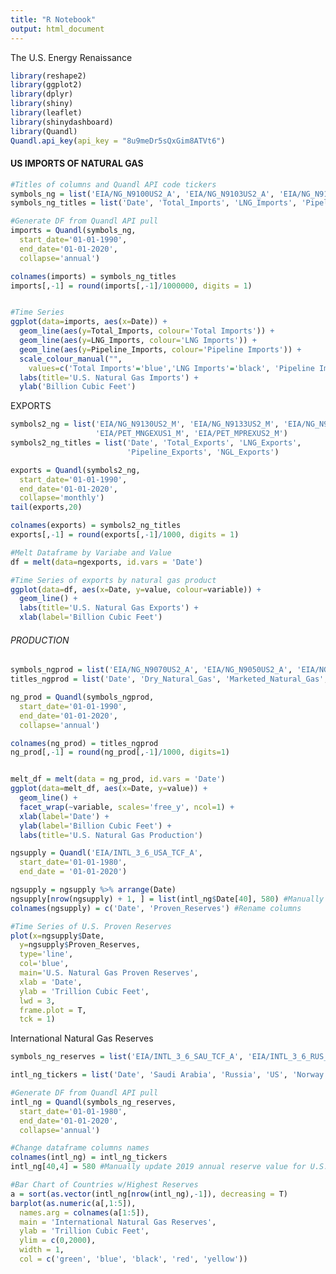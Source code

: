 ```yaml
---
title: "R Notebook"
output: html_document
---
```


######################## The U.S. Energy Renaissance  ##################

```r
library(reshape2)
library(ggplot2)
library(dplyr)
library(shiny)
library(leaflet)
library(shinydashboard)
library(Quandl)
Quandl.api_key(api_key = "8u9meDr5sQxGim8ATVt6")
```


#### US IMPORTS OF NATURAL GAS ####

```r
#Titles of columns and Quandl API code tickers
symbols_ng = list('EIA/NG_N9100US2_A', 'EIA/NG_N9103US2_A', 'EIA/NG_N9102US2_A')
symbols_ng_titles = list('Date', 'Total_Imports', 'LNG_Imports', 'Pipeline_Imports')

#Generate DF from Quandl API pull
imports = Quandl(symbols_ng, 
  start_date='01-01-1990', 
  end_date='01-01-2020', 
  collapse='annual')

colnames(imports) = symbols_ng_titles
imports[,-1] = round(imports[,-1]/1000000, digits = 1)


#Time Series 
ggplot(data=imports, aes(x=Date)) + 
  geom_line(aes(y=Total_Imports, colour='Total Imports')) + 
  geom_line(aes(y=LNG_Imports, colour='LNG Imports')) + 
  geom_line(aes(y=Pipeline_Imports, colour='Pipeline Imports')) + 
  scale_colour_manual("", 
    values=c('Total Imports'='blue','LNG Imports'='black', 'Pipeline Imports'='red')) + 
  labs(title='U.S. Natural Gas Imports') + 
  ylab('Billion Cubic Feet')

```


########### EXPORTS ##########


```r
symbols2_ng = list('EIA/NG_N9130US2_M', 'EIA/NG_N9133US2_M', 'EIA/NG_N9132US2_M',
                   'EIA/PET_MNGEXUS1_M', 'EIA/PET_MPREXUS2_M')
symbols2_ng_titles = list('Date', 'Total_Exports', 'LNG_Exports', 
                          'Pipeline_Exports', 'NGL_Exports')

exports = Quandl(symbols2_ng, 
  start_date='01-01-1990', 
  end_date='01-01-2020',
  collapse='monthly')
tail(exports,20)

colnames(exports) = symbols2_ng_titles
exports[,-1] = round(exports[,-1]/1000, digits = 1)

#Melt Dataframe by Variabe and Value
df = melt(data=ngexports, id.vars = 'Date')

#Time Series of exports by natural gas product
ggplot(data=df, aes(x=Date, y=value, colour=variable)) + 
  geom_line() + 
  labs(title='U.S. Natural Gas Exports') + 
  xlab(label='Billion Cubic Feet')

```


###### PRODUCTION ######

```r
symbols_ngprod = list('EIA/NG_N9070US2_A', 'EIA/NG_N9050US2_A', 'EIA/NG_N9060US2_A')
titles_ngprod = list('Date', 'Dry_Natural_Gas', 'Marketed_Natural_Gas', 'Natural_Gas_Plant_Liquids')

ng_prod = Quandl(symbols_ngprod, 
  start_date='01-01-1990', 
  end_date='01-01-2020', 
  collapse='annual')

colnames(ng_prod) = titles_ngprod
ng_prod[,-1] = round(ng_prod[,-1]/1000, digits=1)


melt_df = melt(data = ng_prod, id.vars = 'Date')
ggplot(data=melt_df, aes(x=Date, y=value)) + 
  geom_line() +  
  facet_wrap(~variable, scales='free_y', ncol=1) + 
  xlab(label='Date') + 
  ylab(label='Billion Cubic Feet') + 
  labs(title='U.S. Natural Gas Production') 

```



```r
ngsupply = Quandl('EIA/INTL_3_6_USA_TCF_A', 
  start_date='01-01-1980', 
  end_date = '01-01-2020')

ngsupply = ngsupply %>% arrange(Date)
ngsupply[nrow(ngsupply) + 1, ] = list(intl_ng$Date[40], 580) #Manually update 2019 annual reserve value for U.S.
colnames(ngsupply) = c('Date', 'Proven_Reserves') #Rename columns

#Time Series of U.S. Proven Reserves
plot(x=ngsupply$Date, 
  y=ngsupply$Proven_Reserves, 
  type='line',
  col='blue', 
  main='U.S. Natural Gas Proven Reserves', 
  xlab = 'Date', 
  ylab = 'Trillion Cubic Feet',
  lwd = 3,
  frame.plot = T, 
  tck = 1)

```


######## International Natural Gas Reserves ######## 

```r
symbols_ng_reserves = list('EIA/INTL_3_6_SAU_TCF_A', 'EIA/INTL_3_6_RUS_TCF_A', 'EIA/INTL_3_6_USA_TCF_A', 'EIA/INTL_3_6_NOR_TCF_A', 'EIA/INTL_3_6_AFRC_TCF_A', 'EIA/INTL_3_6_AUS_TCF_A','EIA/INTL_3_6_CHN_TCF_A', 'EIA/INTL_3_6_NGA_TCF_A', 'EIA/INTL_3_6_IRN_TCF_A','EIA/INTL_3_6_QAT_TCF_A', 'EIA/INTL_3_6_CAN_TCF_A', 'EIA/INTL_3_6_VEN_TCF_A')

intl_ng_tickers = list('Date', 'Saudi Arabia', 'Russia', 'US', 'Norway', 'Africa', 'Australia', 'China', 'Nigeria', 'Iran', 'Qatar', 'Canada', 'Venezuela')

#Generate DF from Quandl API pull
intl_ng = Quandl(symbols_ng_reserves,
  start_date='01-01-1980', 
  end_date='01-01-2020',
  collapse='annual')

#Change dataframe columns names
colnames(intl_ng) = intl_ng_tickers
intl_ng[40,4] = 580 #Manually update 2019 annual reserve value for U.S.

#Bar Chart of Countries w/Highest Reserves
a = sort(as.vector(intl_ng[nrow(intl_ng),-1]), decreasing = T)
barplot(as.numeric(a[,1:5]), 
  names.arg = colnames(a[1:5]), 
  main = 'International Natural Gas Reserves',
  ylab = 'Trillion Cubic Feet',
  ylim = c(0,2000), 
  width = 1,
  col = c('green', 'blue', 'black', 'red', 'yellow'))

```




